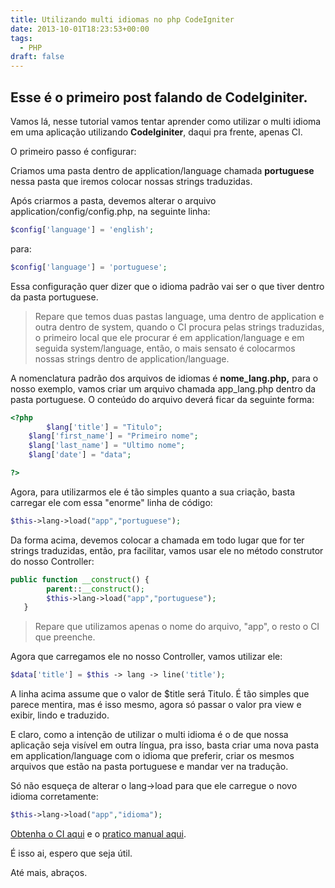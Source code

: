 ```yaml
---
title: Utilizando multi idiomas no php CodeIgniter
date: 2013-10-01T18:23:53+00:00
tags:
  - PHP
draft: false
---
```


## Esse é o primeiro post falando de **CodeIginiter**.

Vamos lá, nesse tutorial vamos tentar aprender como utilizar o multi idioma em uma aplicação utilizando **CodeIginiter**, daqui pra frente, apenas CI.

O primeiro passo é configurar:

Criamos uma pasta dentro de application/language chamada **portuguese** nessa pasta que iremos colocar nossas strings traduzidas.

Após criarmos a pasta, devemos alterar o arquivo application/config/config.php, na seguinte linha:

```php
$config['language'] = 'english';
```

para:

```php
$config['language'] = 'portuguese';
```

Essa configuração quer dizer que o idioma padrão vai ser o que tiver dentro da pasta portuguese.

> Repare que temos duas pastas language, uma dentro de application e outra dentro de system, quando o CI procura pelas strings traduzidas, o primeiro local que ele procurar é em application/language e em seguida system/language, então, o mais sensato é colocarmos nossas strings dentro de application/language.

A nomenclatura padrão dos arquivos de idiomas é **nome_lang.php,** para o nosso exemplo, vamos criar um arquivo chamada app_lang.php dentro da pasta portuguese. O conteúdo do arquivo deverá ficar da seguinte forma:

```php
<?php
        $lang['title'] = "Titulo";
    $lang['first_name'] = "Primeiro nome";
    $lang['last_name'] = "Ultimo nome";
    $lang['date'] = "data";

?>
```

Agora, para utilizarmos ele é tão simples quanto a sua criação, basta carregar ele com essa "enorme" linha de código:

```php
$this->lang->load("app","portuguese");
```

Da forma acima, devemos colocar a chamada em todo lugar que for ter strings traduzidas, então, pra facilitar, vamos usar ele no método construtor do nosso Controller:

```php
public function __construct() {
        parent::__construct();
        $this->lang->load("app","portuguese");
   }
```

> Repare que utilizamos apenas o nome do arquivo, "app", o resto o CI que preenche.

Agora que carregamos ele no nosso Controller, vamos utilizar ele:

```php
$data['title'] = $this -> lang -> line('title');
```

A linha acima assume que o valor de $title será Titulo. É tão simples que parece mentira, mas é isso mesmo, agora só passar o valor pra view e exibir, lindo e traduzido.

E claro, como a intenção de utilizar o multi idioma é o de que nossa aplicação seja visível em outra língua, pra isso, basta criar uma nova pasta em application/language com o idioma que preferir, criar os mesmos arquivos que estão na pasta portuguese e mandar ver na tradução.

Só não esqueça de alterar o lang->load para que ele carregue o novo idioma corretamente:

```php
$this->lang->load("app","idioma");
```

[Obtenha o CI aqui][1] e o [pratico manual aqui][2].

É isso ai, espero que seja útil.

Até mais, abraços.

[1]: https://github.com/EllisLab/CodeIgniter/
[2]: http://ellislab.com/codeigniter/user-guide/

